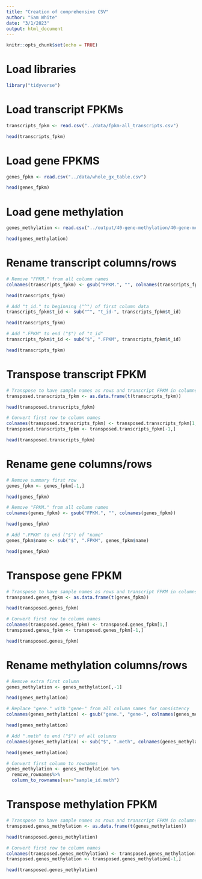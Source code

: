 ```yaml
---
title: "Creation of comprehensive CSV"
author: "Sam White"
date: "3/1/2023"
output: html_document
---
```


```r
knitr::opts_chunk$set(echo = TRUE)
```

# Load libraries
```r
library("tidyverse")
```

# Load transcript FPKMs
```r
transcripts_fpkm <- read.csv("../data/fpkm-all_transcripts.csv")

head(transcripts_fpkm)
```
# Load gene FPKMS
```r
genes_fpkm <- read.csv("../data/whole_gx_table.csv")

head(genes_fpkm)
```
# Load gene methylation
```r
genes_methylation <- read.csv("../output/40-gene-methylation/40-gene-methylation.csv")

head(genes_methylation)
```

# Rename transcript columns/rows
```r
# Remove "FPKM." from all column names
colnames(transcripts_fpkm) <- gsub("FPKM.", "", colnames(transcripts_fpkm))

head(transcripts_fpkm)

# Add "t_id." to beginning ("^") of first column data
transcripts_fpkm$t_id <- sub("^", "t_id-", transcripts_fpkm$t_id)

head(transcripts_fpkm)

# Add ".FPKM" to end ("$") of "t_id"
transcripts_fpkm$t_id <- sub("$", ".FPKM", transcripts_fpkm$t_id)

head(transcripts_fpkm)
```

# Transpose transcript FPKM
```r
# Transpose to have sample names as rows and transcript FPKM in columns
transposed.transcripts_fpkm <- as.data.frame(t(transcripts_fpkm))

head(transposed.transcripts_fpkm)

# Convert first row to column names
colnames(transposed.transcripts_fpkm) <- transposed.transcripts_fpkm[1,]
transposed.transcripts_fpkm <- transposed.transcripts_fpkm[-1,]

head(transposed.transcripts_fpkm)
```


# Rename gene columns/rows
```r
# Remove summary first row
genes_fpkm <- genes_fpkm[-1,]

head(genes_fpkm)

# Remove "FPKM." from all column names
colnames(genes_fpkm) <- gsub("FPKM.", "", colnames(genes_fpkm))

head(genes_fpkm)

# Add ".FPKM" to end ("$") of "name"
genes_fpkm$name <- sub("$", ".FPKM", genes_fpkm$name)

head(genes_fpkm)
```

# Transpose gene FPKM
```r
# Transpose to have sample names as rows and transcript FPKM in columns
transposed.genes_fpkm <- as.data.frame(t(genes_fpkm))

head(transposed.genes_fpkm)

# Convert first row to column names
colnames(transposed.genes_fpkm) <- transposed.genes_fpkm[1,]
transposed.genes_fpkm <- transposed.genes_fpkm[-1,]

head(transposed.genes_fpkm)
```

# Rename methylation columns/rows
```r
# Remove extra first column
genes_methylation <- genes_methylation[,-1]

head(genes_methylation)

# Replace "gene." with "gene-" from all column names for consistency
colnames(genes_methylation) <- gsub("gene.", "gene-", colnames(genes_methylation))

head(genes_methylation)

# Add ".meth" to end ("$") of all columns
colnames(genes_methylation) <- sub("$", ".meth", colnames(genes_methylation))

head(genes_methylation)

# Convert first column to rownames
genes_methylation <- genes_methylation %>%
  remove_rownames%>%
  column_to_rownames(var="sample_id.meth")
```

# Transpose methylation FPKM
```r
# Transpose to have sample names as rows and transcript FPKM in columns
transposed.genes_methylation <- as.data.frame(t(genes_methylation))

head(transposed.genes_methylation)

# Convert first row to column names
colnames(transposed.genes_methylation) <- transposed.genes_methylation[1,]
transposed.genes_methylation <- transposed.genes_methylation[-1,]

head(transposed.genes_methylation)
```

